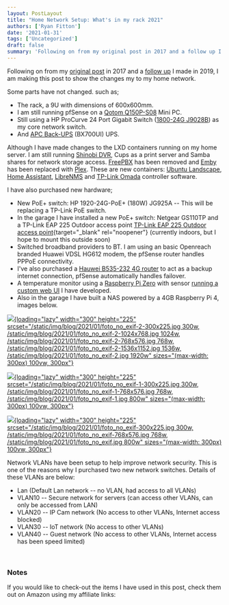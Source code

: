 ```yaml
---
layout: PostLayout
title: "Home Network Setup: What's in my rack 2021"
authors: ['Ryan Fitton']
date: '2021-01-31'
tags: ['Uncategorized']
draft: false
summary: 'Following on from my original post in 2017 and a follow up I made in 2019, I am making this post to show the changes my to my home network. Some parts have not changed. such as; The rack, a 9U with dimensions of 600x600mm. I am still running pfSense on a Qotom Q150P-S08 Mini ...'
---
```


Following on from my [original post](https://ryanfitton.co.uk/blog/how-i-installed-cat6-ethernet-in-my-home/) in 2017 and a [follow up](https://ryanfitton.co.uk/blog/home-network-setup-whats-in-my-rack-2019/) I made in 2019, I am making this post to show the changes my to my home network.

Some parts have not changed. such as;

-   The rack, a 9U with dimensions of 600x600mm.
-   I am still running pfSense on a [Qotom Q150P-S08](https://www.aliexpress.com/item/32863982193.html?spm=a2g0s.9042311.0.0.27424c4dp3dCSF) Mini PC.
-   Still using a HP ProCurve 24 Port Gigabit Switch ([1800-24G J9028B](https://h10057.www1.hp.com/ecomcat/hpcatalog/specs/provisioner/05/J9028B.htm)) as my core network switch.
-   And [APC Back-UPS](https://www.amazon.co.uk/APC-Back-UPS-BX-Uninterruptible-Shutdown/dp/B00T7BYV6W/ref=as_li_ss_tl?keywords=apc+700&qid=1559998754&s=computers&sr=1-4&linkCode=ll1&tag=ryanfittoncou-21&linkId=4b82a7af15071bab059cfbeeb8f3d427&language=en_GB) (BX700UI) UPS.

Although I have made changes to the LXD containers running on my home server. I am still running [Shinobi DVR](https://gitlab.com/Shinobi-Systems/Shinobi), Cups as a print server and Samba shares for network storage access. [FreePBX](https://www.freepbx.org/) has been removed and [Emby](https://emby.media/) has been replaced with [Plex](https://www.plex.tv/en-gb/). These are new containers: [Ubuntu Landscape](https://landscape.canonical.com/set-up-on-prem), [Home Assistant](https://www.home-assistant.io/), [LibreNMS](https://www.librenms.org/) and [TP-Link Omada](https://ryanfitton.co.uk/blog/installing-tp-link-omada-controller-on-ubuntu/) controller software.

I have also purchased new hardware;

-   New PoE+ switch: HP 1920-24G-PoE+ (180W) JG925A -- This will be replacing a TP-Link PoE switch.
-   In the garage I have installed a new PoE+ switch: Netgear GS110TP and a TP-Link EAP 225 Outdoor access point [TP-Link EAP 225 Outdoor access point](https://www.amazon.co.uk/TP-Link-MU-MIMO-Wireless-Gigabit-Outdoor/dp/B07C217N5V?&linkCode=ll1&tag=ryanfittoncou-21&linkId=2c37be153584a9d114851b91f523b414&language=en_GB&ref_=as_li_ss_tl){target="_blank" rel="noopener"} (currently indoors, but I hope to mount this outside soon)
-   Switched broadband providers to BT. I am using an basic Openreach branded Huawei VDSL HG612 modem, the pfSense router handles PPPoE connectivity.
-   I've also purchased a [Hauwei B535-232 4G router](https://www.amazon.co.uk/gp/product/B07ZFSX8LB?ie=UTF8&psc=1&linkCode=ll1&tag=ryanfittoncou-21&linkId=4e46eb6fe19caf5e242adbfe0685cc59&language=en_GB&ref_=as_li_ss_tl) to act as a backup internet connection, pfSense automatically handles failover.
-   A temperature monitor using a [Raspberry Pi Zero](https://www.amazon.co.uk/Raspberry-Pi-Zero-WH/dp/B07BHMRTTY/ref=as_li_ss_tl?dchild=1&keywords=raspberry+pi+zero&qid=1609874665&s=computers&sr=1-6&linkCode=ll1&tag=ryanfittoncou-21&linkId=a7fe57b67a193551368f70f074281266&language=en_GB) with sensor [running a custom web UI](https://ryanfitton.co.uk/blog/building-a-raspberry-pi-zero-temperature-monitor-with-web-interface/) I have developed.
-   Also in the garage I have built a NAS powered by a 4GB Raspberry Pi 4, images below.

[![](/static/img/blog/2021/01/foto_no_exif-2-300x225.jpg){loading="lazy" width="300" height="225" srcset="/static/img/blog/2021/01/foto_no_exif-2-300x225.jpg 300w, /static/img/blog/2021/01/foto_no_exif-2-1024x768.jpg 1024w, /static/img/blog/2021/01/foto_no_exif-2-768x576.jpg 768w, /static/img/blog/2021/01/foto_no_exif-2-1536x1152.jpg 1536w, /static/img/blog/2021/01/foto_no_exif-2.jpg 1920w" sizes="(max-width: 300px) 100vw, 300px"}](/static/img/blog/2021/01/foto_no_exif-2.jpg)

[![](/static/img/blog/2021/01/foto_no_exif-1-300x225.jpg){loading="lazy" width="300" height="225" srcset="/static/img/blog/2021/01/foto_no_exif-1-300x225.jpg 300w, /static/img/blog/2021/01/foto_no_exif-1-768x576.jpg 768w, /static/img/blog/2021/01/foto_no_exif-1.jpg 800w" sizes="(max-width: 300px) 100vw, 300px"}](/static/img/blog/2021/01/foto_no_exif-1.jpg)

[![](/static/img/blog/2021/01/foto_no_exif-300x225.jpg){loading="lazy" width="300" height="225" srcset="/static/img/blog/2021/01/foto_no_exif-300x225.jpg 300w, /static/img/blog/2021/01/foto_no_exif-768x576.jpg 768w, /static/img/blog/2021/01/foto_no_exif.jpg 800w" sizes="(max-width: 300px) 100vw, 300px"}](/static/img/blog/2021/01/foto_no_exif.jpg)

Network VLANs have been setup to help improve network security. This is one of the reasons why I purchased two new network switches. Details of these VLANs are below:

-   Lan (Default Lan network -- no VLAN, had access to all VLANs)
-   VLAN10 -- Secure network for servers (can access other VLANs, can only be accessed from LAN)
-   VLAN20 -- IP Cam network (No access to other VLANs, Internet access blocked)
-   VLAN30 -- IoT network (No access to other VLANs)
-   VLAN40 -- Guest network (No access to other VLANs, Internet access has been speed limited)

 

### Notes

If you would like to check-out the items I have used in this post, check them out on Amazon using my affiliate links:
